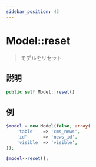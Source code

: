 ```yaml
---
sidebar_position: 43
---
```


# Model::reset

> モデルをリセット

## 説明

```php
public self Model::reset()
```

## 例

```php title="Controller"
$model = new Model(false, array(
    'table'   => 'cms_news',
    'id'      => 'news_id',
    'visible' => 'visible',
));

$model->reset();
```
